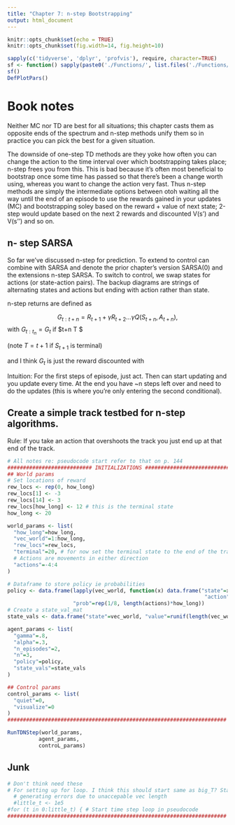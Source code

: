 ```yaml
---
title: "Chapter 7: n-step Bootstrapping"
output: html_document
---
```


```r
knitr::opts_chunk$set(echo = TRUE)
knitr::opts_chunk$set(fig.width=14, fig.height=10)
```


```r
sapply(c('tidyverse', 'dplyr', 'profvis'), require, character=TRUE)
sf <- function() sapply(paste0('./Functions/', list.files('./Functions/')), source)
sf()
DefPlotPars()
```

# Book notes 
Neither MC nor TD are best for all situations; this chapter casts them as opposite ends of the spectrum and n-step methods unify them so in practice you can pick the best for a given situation.  

The downside of one-step TD methods are they yoke how often you can change the action to the time interval over which bootstrapping takes place; n-step frees you from this. This is bad because it's often most beneficial to bootstrap once some time has passed so that there's been a change worth using, whereas you want to change the action very fast. Thus n-step methods are simply the intermediate options between otoh waiting all the way until the end of an episode to use the rewards gained in your updates (MC) and bootstrapping soley based on the reward + value of next state; 2-step would update based on the next 2 rewards and discounted V(s') and V(s'') and so on.  

## n- step SARSA  
So far we've discussed n-step for prediction. To extend to control can combine with SARSA and denote the prior chapter's version SARSA(0) and the extensions n-step SARSA. To switch to control, we swap states for actions (or state-action pairs). The backup diagrams are strings of alternating states and actions but ending with action rather than state. 

n-step returns are defined as

$$ G_{t:t+n} = R_{t+1} + \gamma R_{t+2} ... \gamma Q(S_{t+n}, A_{t+n}),  $$
with $G_{t:t_n} = G_t$ if $t+n \geq T $

(note $T = t+1$ if $S_{t+1}$ is terminal)  

and I think $G_t$ is just the reward discounted with 


Intuition: For the first steps of episode, just act. Then can start updating and you update every time. At the end you have ~n steps left over and need to do the updates (this is where you're only entering the second conditional).  


## Create a simple track testbed for n-step algorithms.   

Rule: If you take an action that overshoots the track you just end up at that end of the track.  

```r
# All notes re: pseudocode start refer to that on p. 144 
########################### INITIALIZATIONS ###########################
## World params
# Set locations of reward
rew_locs <- rep(0, how_long)
rew_locs[1] <- -3
rew_locs[14] <- 3
rew_locs[how_long] <- 12 # this is the terminal state
how_long <- 20

world_params <- list(
  "how_long"=how_long,
  "vec_world"=1:how_long,
  "rew_locs"=rew_locs,
  "terminal"=20, # for now set the terminal state to the end of the track
  # Actions are movements in either direction  
  "actions"=-4:4
)

# Dataframe to store policy ie probabilities
policy <- data.frame(lapply(vec_world, function(x) data.frame("state"=x, 
                                                               "action"=actions)) %>% bind_rows(),
                     "prob"=rep(1/8, length(actions)*how_long))
# Create a state_val_mat
state_vals <- data.frame("state"=vec_world, "value"=runif(length(vec_world), 0, 5))

agent_params <- list(
  "gamma"=.8,
  "alpha"=.3,
  "n_episodes"=2,
  "n"=3,
  "policy"=policy,
  "state_vals"=state_vals
)

## Control params
control_params <- list(
  "quiet"=0,
  "visualize"=0
)
######################################################################
```


```r
RunTDNStep(world_params,
          agent_params,
          controL_params) 
```

## Junk

```r
# Don't think need these
# For setting up for loop. I think this should start same as big_T? Starting lower than it to not generate
  # generating errors due to unaccepable vec length
  #little_t <- 1e5 
#for (t in 0:little_t) { # Start time step loop in pseudocode
######################################################################

```

